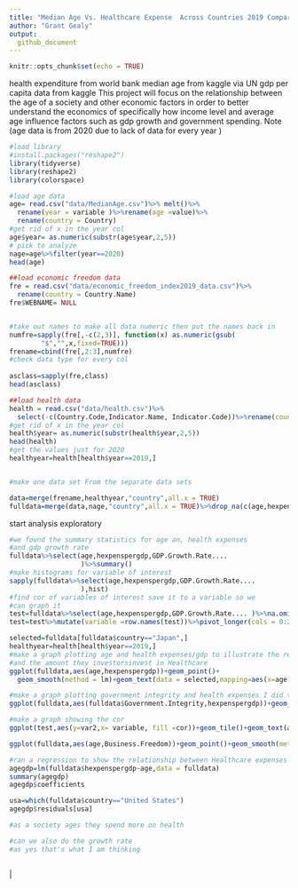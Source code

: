 ```yaml
---
title: "Median Age Vs. Healthcare Expense  Across Countries 2019 Comparative Analysis "
author: "Grant Gealy"
output:
  github_document
---
```


```r
knitr::opts_chunk$set(echo = TRUE)
```
health expenditure  from world bank
median age from kaggle via UN 
gdp per capita data from kaggle
 This project will focus on the relationship between the age of a society and other economic factors in order to better understand the economics of specifically how income level and average age influence factors such as gdp growth and government spending. Note (age data is from 2020 due to lack of data for every year )
```r
#load library 
#install.packages("reshape2")
library(tidyverse)
library(reshape2)
library(colorspace)


```
 
```r
#load age data 
age= read.csv("data/MedianAge.csv")%>% melt()%>%
  rename(year = variable )%>%rename(age =value)%>%
  rename(country = Country)
#get rid of x in the year col
age$year= as.numeric(substr(age$year,2,5))
# pick to analyze 
nage=age%>%filter(year==2020) 
head(age)
```
```r
##load economic freedom data 
fre = read.csv("data/economic_freedom_index2019_data.csv")%>%
  rename(country = Country.Name)
fre$WEBNAME= NULL


#take out names to make all data numeric then put the names back in 
numfre=sapply(fre[,-c(2,3)], function(x) as.numeric(gsub(
        "$","",x,fixed=TRUE))) 
frename=cbind(fre[,2:3],numfre) 
#check data type for every col
 
asclass=sapply(fre,class) 
head(asclass)

```
```r
##load health data 
health = read.csv("data/health.csv")%>%
  select(-c(Country.Code,Indicator.Name, Indicator.Code))%>%rename(country =ï..Country.Name)%>%melt(id.vars= "country")%>%rename(year = variable)%>%rename(hexpenspergdp =value)%>%na.omit()
#get rid of x in the year col 
health$year= as.numeric(substr(health$year,2,5)) 
head(health)
#get the values just for 2020  
healthyear=health[health$year==2019,]



```
```r
#make one data set From the separate data sets 

data=merge(frename,healthyear,"country",all.x = TRUE)
fulldata=merge(data,nage,"country",all.x = TRUE)%>%drop_na(c(age,hexpenspergdp))
```
start analysis exploratory
```r
#we found the summary statistics for age an, health expenses 
#and gdp growth rate 
fulldata%>%select(age,hexpenspergdp,GDP.Growth.Rate....
                  )%>%summary() 
#make histograms for variable of interest 
sapply(fulldata%>%select(age,hexpenspergdp,GDP.Growth.Rate....
                  ),hist) 
#find cor of variables of interest save it to a variable so we 
#can graph it 
test=fulldata%>%select(age,hexpenspergdp,GDP.Growth.Rate.... )%>%na.omit()%>%cor()%>%as.data.frame()
test=test%>%mutate(variable =row.names(test))%>%pivot_longer(cols = 0:3,names_to= "var2",values_to = "cor")

```
```r
selected=fulldata[fulldata$country=="Japan",]
healthyear=health[health$year==2019,]
#make a graph plotting age and health expenses/gdp to illustrate the relationship between the age of a society 
#and the amount they investorsinvest in Healthcare 
ggplot(fulldata,aes(age,hexpenspergdp))+geom_point()+
  geom_smooth(method = lm)+geom_text(data = selected,mapping=aes(x=age,y=hexpenspergdp,label=country ),color="red")

```


```r


#make a graph plotting government integrity and health expenses I did this to show how corruption in poorer countries might exaggerate the health expenses actually going towards the people
ggplot(fulldata,aes(fulldata$Government.Integrity,hexpenspergdp))+geom_point(aes(size=GDP..Billions..PPP.,color=Region))+geom_smooth(method=lm)+labs(title = "health care spending vs government integrity 2019",y="Healthcare spending",x="government integrity ",size= "gdp in billions" ,color= "Region")+theme_bw()+geom_text(data = selected,mapping=aes(x=Government.Integrity,y=hexpenspergdp,label=country ))
```


```r
#make a graph showing the cor 
ggplot(test,aes(y=var2,x= variable, fill =cor))+geom_tile()+geom_text(aes(label= round(cor,4)), color ="blue ")+labs(title ="cor title ",y="y",x="x")+theme(legend.position = "none")+scale_fill_continuous_sequential(palette="red")
```
```r
ggplot(fulldata,aes(age,Business.Freedom))+geom_point()+geom_smooth(method="lm")+labs(title = "age vs. Business freedom",x="age",y=" Business freedom ")
```

```r
#ran a regression to show the relationship between Healthcare expenses and average I find that Healthcare expenses as a percentage of gdp goes up ~ .1419986 For every year older of population with a standard error of 0.02149%.Highlighting The importance of efficient Healthcare delivery in ageing Healthcare. 
agegdp=lm(fulldata$hexpenspergdp~age,data = fulldata)
summary(agegdp)
agegdp$coefficients
```


```r
usa=which(fulldata$country=="United States")
agegdp$residuals[usa]


```


```r
#as a society ages they spend more on health 

#can we also do the growth rate 
#as yes that's what I am thinking 

```
```r

```



 
 
 
 
 |

